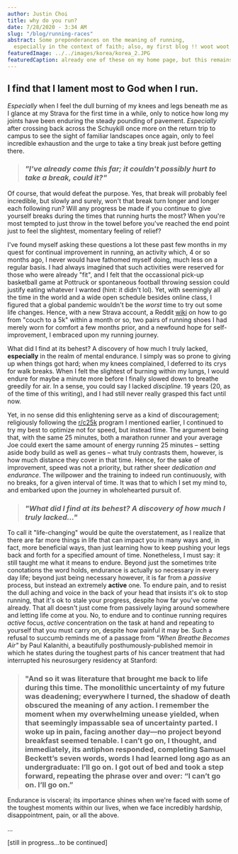 ```yaml
---
author: Justin Choi
title: why do you run?
date: 7/28/2020 - 3:34 AM
slug: "/blog/running-races"
abstract: Some preponderances on the meaning of running,
  especially in the context of faith; also, my first blog !! woot woot
featuredImage: ../../images/korea/korea_2.JPG
featuredCaption: already one of these on my home page, but this remains one of the prettiest sunsets I've ever witnessed
---
```


## I find that I lament most to God when I run.

_Especially_ when I feel the dull burning of my knees and legs beneath me as I glance at my Strava for the first time in a while, only to notice how long my joints have been enduring the steady pounding of pavement. _Especially_ after crossing back across the Schuykill once more on the return trip to campus to see the sight of familiar landscapes once again, only to feel incredible exhaustion and the urge to take a <SmallText>tiny</SmallText> break just before getting there.

> ### _"I've already come this far; it couldn't possibly hurt to take a break, could it?"_

Of course, that would defeat the purpose. Yes, that break will probably feel incredible, but slowly and surely, won't that break turn longer and longer each following run? Will any progress be made if you continue to give yourself breaks during the times that running hurts the most? When you're most tempted to just throw in the towel before you've reached the end point just to feel the slightest, momentary feeling of relief?

I've found myself asking these questions a lot these past few months in my quest for continual improvement in running, an activity which, 4 or so months ago, I never would have fathomed myself doing, much less on a regular basis. I had always imagined that such activities were reserved for those who were already "fit", and I felt that the occassional pick-up basketball game at Pottruck or spontaneous football throwing session could justify eating whatever I wanted (hint: it didn't lol). Yet, with seemingly all the time in the world and a wide open schedule besides online class, I figured that a global pandemic wouldn't be the _worst_ time to try out some life changes. Hence, with a new Strava account, a Reddit [wiki](https://www.reddit.com/r/C25K/wiki/faq) on how to go from "couch to a 5k" within a month or so, two pairs of running shoes I had merely worn for comfort a few months prior, and a newfound hope for self-improvement, I embraced upon my running journey.

What did I find at its behest? A discovery of how much I truly lacked, **especially** in the realm of mental endurance. I simply was so prone to giving up when things got hard; when my knees complained, I deferred to its crys for walk breaks. When I felt the slightest of burning within my lungs, I would endure for maybe a minute more before I finally slowed down to breathe greedily for air. In a sense, you could say I lacked _discipline_. 19 years (20, as of the time of this writing), and I had still never really grasped this fact until now.

Yet, in no sense did this enlightening serve as a kind of discouragement; religiously following the [r/c25k](https://www.reddit.com/r/C25K/ "what started it all") program I mentioned earlier, I continued to try my best to optimize not for speed, but instead time. The argument being that, with the same 25 minutes, both a marathon runner and your average Joe could exert the same amount of energy running 25 minutes – setting aside body build as well as genes – what truly contrasts them, however, is how much distance they cover in that time. Hence, for the sake of improvement, speed was not a priority, but rather sheer _dedication and endurance_. The willpower and the training to indeed run continuously, with no breaks, for a given interval of time. It was that to which I set my mind to, and embarked upon the journey in wholehearted pursuit of.

> ### _"What did I find at its behest? A discovery of how much I truly lacked..."_

To call it "life-changing" would be quite the overstatement, as I realize that there are far more things in life that can impact you in many ways and, in fact, more beneficial ways, than just learning how to keep pushing your legs back and forth for a specified amount of time. Nonetheless, I must say: it still taught me what it means to endure. Beyond just the sometimes trite conotations the word holds, endurance is actually so necessary in every day life; beyond just being necessary however, it is far from a _passive_ process, but instead an extremely **active** one. To endure pain, and to resist the dull aching and voice in the back of your head that insists it's ok to stop running, that it's ok to stale your progress, despite how far you've come already. That all doesn't just come from passively laying around somewhere and letting life come at you. No, to endure and to continue running requires _active_ focus, _active_ concentration on the task at hand and repeating to yourself that you must carry on, despite how painful it may be. Such a refusal to succumb reminds me of a passage from _"When Breathe Becomes Air"_ by Paul Kalanithi, a beautifully posthumously-published memoir in which he states during the toughest parts of his cancer treatment that had interrupted his neurosurgery residency at Stanford:

> ### "And so it was literature that brought me back to life during this time. The monolithic uncertainty of my future was deadening; everywhere I turned, the shadow of death obscured the meaning of any action. I remember the moment when my overwhelming unease yielded, when that seemingly impassable sea of uncertainty parted. I woke up in pain, facing another day—no project beyond breakfast seemed tenable. I can’t go on, I thought, and immediately, its antiphon responded, completing Samuel Beckett’s seven words, words I had learned long ago as an undergraduate: I’ll go on. I got out of bed and took a step forward, repeating the phrase over and over: “I can’t go on. I’ll go on.”

Endurance is visceral; its importance shines when we're faced with some of the toughest moments within our lives, when we face incredibly hardship, disappointment, pain, or all the above.

...

[still in progress...to be continued]
